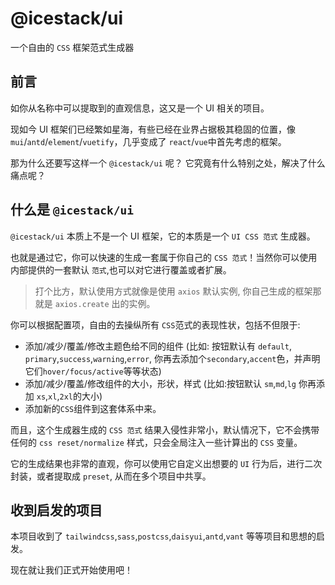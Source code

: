 # @icestack/ui

一个自由的 `CSS` 框架范式生成器

## 前言

如你从名称中可以提取到的直观信息，这又是一个 UI 相关的项目。

现如今 UI 框架们已经繁如星海，有些已经在业界占据极其稳固的位置，像 `mui`/`antd`/`element`/`vuetify`，几乎变成了 `react`/`vue`中首先考虑的框架。

那为什么还要写这样一个 `@icestack/ui` 呢？ 它究竟有什么特别之处，解决了什么痛点呢？

## 什么是 `@icestack/ui`

`@icestack/ui` 本质上不是一个 UI 框架，它的本质是一个 `UI CSS 范式` 生成器。

也就是通过它，你可以快速的生成一套属于你自己的 `CSS 范式`！当然你可以使用内部提供的一套默认 `范式`,也可以对它进行覆盖或者扩展。

> 打个比方，默认使用方式就像是使用 `axios` 默认实例, 你自己生成的框架那就是 `axios.create` 出的实例。

你可以根据配置项，自由的去操纵所有 `CSS`范式的表现性状，包括不但限于:

- 添加/减少/覆盖/修改主题色给不同的组件 (比如: 按钮默认有 `default`, `primary`,`success`,`warning`,`error`, 你再去添加个`secondary`,`accent`色，并声明它们`hover/focus/active`等等状态)
- 添加/减少/覆盖/修改组件的大小，形状，样式 (比如:按钮默认 `sm`,`md`,`lg` 你再添加 `xs`,`xl`,`2xl`的大小)
- 添加新的`CSS`组件到这套体系中来。

而且，这个生成器生成的 `CSS 范式` 结果入侵性非常小，默认情况下，它不会携带任何的 `css reset/normalize` 样式，只会全局注入一些计算出的 `CSS` 变量。

它的生成结果也非常的直观，你可以使用它自定义出想要的 `UI` 行为后，进行二次封装，或者提取成 `preset`, 从而在多个项目中共享。

## 收到启发的项目

本项目收到了 `tailwindcss`,`sass`,`postcss`,`daisyui`,`antd`,`vant` 等等项目和思想的启发。

现在就让我们正式开始使用吧！

